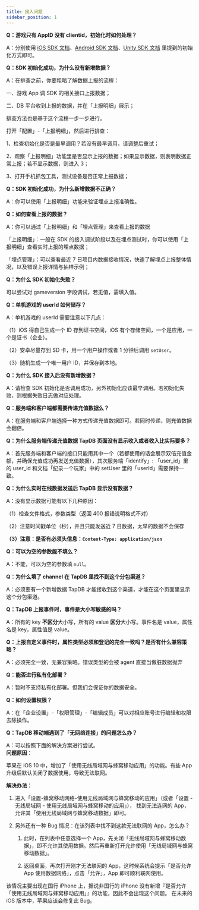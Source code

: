 ```yaml
---
title: 接入问题
sidebar_position: 1
---
```


**Q：游戏只有 AppID 没有 clientid，初始化时如何处理？**

A：分别使用 [iOS SDK 文档](/sdk/tapdb/sdk/ios)、[Android SDK 文档](/sdk/tapdb/sdk/android)、[Unity SDK 文档](/sdk/tapdb/sdk/unity) 里提到的初始化方式即可。

**Q：SDK 初始化成功，为什么没有新增数据？**

A：在排查之前，你要粗略了解数据上报的流程：

一、游戏 App 调 SDK 的相关接口上报数据；

二、DB 平台收到上报的数据，并在「上报明细」展示；

排查方法也是基于这个流程一步一步进行。

打开「配置」-「上报明细」，然后进行排查：

1、检查初始化是否是最早调用？若没有最早调用，请调整后重试；

2、观察「上报明细」功能里是否显示上报的数据；如果显示数据，则表明数据正常上报；若不显示数据，则进入 3；

3、打开手机抓包工具，测试设备是否正常上报数据；

**Q：SDK 初始化成功，为什么新增数据不正确？**

A：你可以使用「上报明细」功能来验证埋点上报准确性。

**Q：如何查看上报的数据？**

A：你可以通过「上报明细」和「埋点管理」来查看上报的数据

「上报明细」：一般在 SDK 的接入调试阶段以及在埋点测试时，你可以使用「上报明细」查看实时上报的埋点数据；

「埋点管理」：可以查看最近 7 日项目内数据接收情况，快速了解埋点上报整体情况，以及错误上报详情与抽样示例；

**Q：为什么 SDK 初始化失败？**

可以尝试对 gameversion 字段调试，若无值，需填入值。

**Q：单机游戏的 userId 如何储存？**

A：单机游戏的 userId 需要注意以下几点：

（1）iOS 得自己生成一个 ID 存到证书空间，iOS 有个存储空间，一个是应用，一个是证书（企业）。

（2）安卓尽量存到 SD 卡，用一个用户操作或者 1 分钟后调用 `setUser`。

（3）随机生成一个唯一用户 ID，并保存到本地。

**Q：为什么 SDK 接入后没有新增数据？**

A：请检查 SDK 初始化是否调用成功，另外初始化应该最早调用。若初始化失败，则根据失败日志做对应处理。

**Q：服务端和客户端都需要传递充值数据么？**

A：在服务端和客户端选择一种方式传递充值数据即可。若同时传递，则充值数据会翻倍。

**Q：为什么服务端传递充值数据 TapDB 页面没有显示收入或者收入比实际要多？**

A：首先服务端和客户端的接口只能用其中一个（若都使用的话会展示双倍充值金额，并确保充值成功再发送充值数据），其次服务端「identify」: 「user_id」里的 user_id 和文档「纪录一个玩家」中的 setUser 里的「userId」需要保持一致。

**Q：为什么实时在线数据发送后 TapDB 显示没有数据？**

A：没有显示数据可能有以下几种原因：

（1）检查文件格式，参数类型（返回 400 报错说明格式不对）

（2）注意时间戳单位（秒），并且只能发送近 7 日数据，太早的数据不会保存

**（3）注意：是否有必须头信息：`Content-Type: application/json`**

**Q：可以为空的参数能不填么？**

A：不能，可以为空的参数填 `null`。

**Q：为什么填了 channel 在 TapDB 里找不到这个分包渠道？**

A：必须要有一个新增数据 TapDB 才能接收到这个渠道，才能在这个页面里显示这个分包渠道。

**Q：TapDB 上报事件时，事件是大小写敏感的吗？**

A：所有的 key **不区分**大小写，所有的 value **区分**大小写。事件名是 value，属性名是 key，属性值是 value。

**Q：上报自定义事件时，属性类型必须和登记的完全一致吗？是否有什么兼容策略？**

A：必须完全一致，无兼容策略。错误类型的会被 agent 直接当做脏数据抛弃

**Q：能否进行私有化部署？**

A：暂时不支持私有化部署。但我们会保证你的数据安全。

**Q：如何设置权限？**<br/>

A：在「企业设置」-「权限管理」-「编辑成员」可以对相应账号进行编辑和权限去除操作。

**Q：TapDB 移动端遇到了「无网络连接」的问题怎么办？**

A：可以按照下面的解决方案进行尝试。<br/>
**问题原因**：

苹果在 iOS 10 中，增加了「使用无线局域网与蜂窝移动应用」的功能。有些 App 升级后默认关闭了数据使用，导致无法联网。

**解决办法**：

1. 进入「设置-蜂窝移动网络-使用无线局域网与蜂窝移动的应用」（或者「设置 - 无线局域网 - 使用无线局域网与蜂窝移动的应用」），
   找到无法连网的 App，允许其「使用无线局域网与蜂窝移动数据」即可。

2. 另外还有一种 Bug 情况：在该列表中找不到这款无法联网的 App，怎么办？

   1. 此时，在列表中任意选择一个 App，先关闭「无线局域网与蜂窝移动数据」，即不允许其使用数据。然后再重新打开允许使用「无线局域网与蜂窝移动数据」。

   2. 返回桌面，再次打开刚才无法联网的 App，这时候系统会提示「是否允许 App 使用数据网络」，点击「允许」，App 即可顺利联网使用。

该情况主要出现在国行 iPhone 上，据说非国行的 iPhone 没有新增『是否允许「使用无线局域网与蜂窝移动应用」』的功能，因此不会出现这个问题。
在未来的 iOS 版本中，苹果应该会修复此 Bug。
